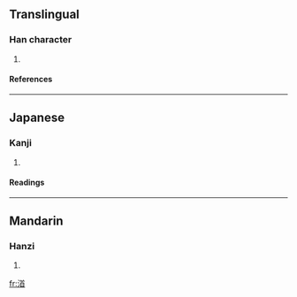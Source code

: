 ==Translingual==
===Han character===
{{Han char|rn=85|rad=水|as=09|sn=12|four=|canj=水廿竹山 (ETHU)}}
# {{defn|Han|sort=水09}}
====References====
{{Han ref|kx=0633.460|dkj=17762|dj=1040.050|hdz=31686.050|uh=6E1E|ud=28190}}

----
==Japanese==
===Kanji===
{{ja-kanji|grade=|rs=水09}}
# {{defn|Japanese}} 
====Readings====
{{ja-readings|on=[[しゅう]] (shū), [[じゅ]] (ju)|kun=[[みなもと]] (minamoto)}}

----
==Mandarin==
===Hanzi===
{{cmn-hanzi|pin=[[qiú]] ([[qiu2]])|wg=ch'iu<sup>2</sup>}}
# {{defn|Mandarin}}

[[fr:渞]]